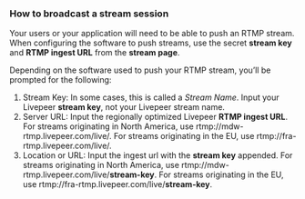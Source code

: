 
<DocsLayout>

### How to broadcast a stream session

Your users or your application will need to be able to push an RTMP stream. When configuring the software to push streams, use the secret **stream key** and **RTMP ingest URL** from the **stream page**.

Depending on the software used to push your RTMP stream, you’ll be prompted for the following:
1. Stream Key: In some cases, this is called a *Stream Name*. Input your Livepeer **stream key**, not your Livepeer stream name.
1. Server URL: Input the regionally optimized Livepeer **RTMP ingest URL**. For streams originating in North America, use rtmp://mdw-rtmp.livepeer.com/live/. For streams originating in the EU, use rtmp://fra-rtmp.livepeer.com/live/. 
1. Location or URL: Input the ingest url with the **stream key** appended. For streams originating in North America, use rtmp://mdw-rtmp.livepeer.com/live/<strong>stream-key</strong>. For streams originating in the EU, use rtmp://fra-rtmp.livepeer.com/live/<strong>stream-key</strong>.

</DocsLayout>
